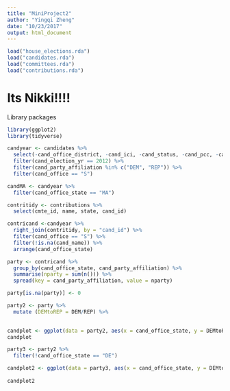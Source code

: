 ```yaml
---
title: "MiniProject2"
author: "Yingqi Zheng"
date: "10/23/2017"
output: html_document
---
```


```r
load("house_elections.rda")
load("candidates.rda")
load("committees.rda")
load("contributions.rda")
```

# Its Nikki!!!!

Library packages
```R
library(ggplot2)
library(tidyverse)
```

```R
candyear <- candidates %>%
  select(-cand_office_district, -cand_ici, -cand_status, -cand_pcc, -cand_st1, -cand_st2, -cand_city, -cand_state, -cand_zip) %>%
  filter(cand_election_yr == 2012) %>%
  filter(cand_party_affiliation %in% c("DEM", "REP")) %>%
  filter(cand_office == "S")
```


```r
candMA <- candyear %>%
  filter(cand_office_state == "MA")
```

```r
contritidy <- contributions %>%
  select(cmte_id, name, state, cand_id)

contricand <-candyear %>%
  right_join(contritidy, by = "cand_id") %>%
  filter(cand_office == "S") %>%
  filter(!is.na(cand_name)) %>%
  arrange(cand_office_state)
```

```R
party <- contricand %>%
  group_by(cand_office_state, cand_party_affiliation) %>%
  summarise(nparty = sum(n())) %>%
  spread(key = cand_party_affiliation, value = nparty)
```


```R
party[is.na(party)] <- 0

party2 <- party %>%
  mutate (DEMtoREP = DEM/REP) %>%
  

```
```r
candplot <- ggplot(data = party2, aes(x = cand_office_state, y = DEMtoREP)) + geom_point() + scale_y_sqrt()
candplot
```
```r
party3 <- party2 %>%
  filter(!cand_office_state == "DE")

candplot2 <- ggplot(data = party3, aes(x = cand_office_state, y = DEMtoREP), alpha = 0.2) + geom_point() + scale_y_sqrt() + geom_hline(yintercept = 1) +  geom_text(aes(0,1,label = 'ratio=1', hjust = -.3, vjust = -0.5))
                                                                                                                                
candplot2
```

